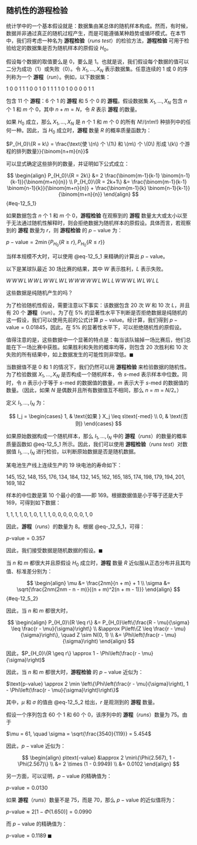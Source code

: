 ## 随机性的游程检验 {#sec-12_5}
统计学中的一个基本假设就是：数据集由某总体的随机样本构成。然而，有时候，数据并非通过真正的随机过程产生，而是可能遵循某种趋势或循环模式。在本节中，我们将考虑一种名为 **游程检验**（*runs test*）的检验方法，**游程检验** 可用于检验给定的数据集是否为随机样本的原假设 $H_0$。

假设每个数据的取值要么是 0，要么是 1。也就是说，我们假设每个数据的值可以二分为成功（1）或失败（0）。令 $X_1, \ldots, X_N$ 表示数据集。任意连续的 1 或 0 的序列称为一个 **游程**（*run*）。例如，以下数据集：


$1 \ 0 \ 0 \ 1 \ 1 \ 1 \ 0 \ 0 \ 1 \ 0 \ 1 \ 1 \ 1 \ 1 \ 0 \ 1 \ 0 \ 0 \ 0 \ 0 \ 1 \ 1$

包含 11 个 **游程**：6 个 1 的 **游程** 和 5 个 0 的 **游程**。假设数据集 $X_1, \ldots, X_N$ 包含 $n$ 个 1 和 $m$ 个 0，其中 $n + m = N$，令 $R$ 表示 **游程** 的数量。

如果 $H_0$ 成立，那么 $X_1, \ldots, X_N$ 是 $n$ 个 1 和 $m$ 个 0 的所有 $N!/(n!m!)$ 种排列中的任何一种。因此，当 $H_0$ 成立时，**游程** 数量 $R$ 的概率质量函数为：

$P_{H_0}\{R = k\} = \frac{\text{使 \(n\) 个 \(1\) 和 \(m\) 个 \(0\) 形成 \(k\) 个游程的排列数量}}{\binom{n+m}{n}}$

可以显式确定这些排列的数量，并证明如下公式成立：

$$
\begin{align}
P_{H_0}\{R = 2k\} &= 2 \frac{\binom{m-1}{k-1} \binom{n-1}{k-1}}{\binom{m+n}{n}} \\
P_{H_0}\{R = 2k+1\} &= \frac{\binom{m-1}{k-1} \binom{n-1}{k}}{\binom{m+n}{n}} + \frac{\binom{m-1}{k} \binom{n-1}{k-1}}{\binom{m+n}{n}}
\end{align}
$$ {#eq-12_5_1}

如果数据包含 $n$ 个 1 和 $m$ 个 0，**游程检验** 在观察到的 **游程** 数量太大或太小以至于无法通过随机性解释时，则会拒绝数据为随机样本的原假设。具体而言，若观察到的 **游程** 数量为 $r$，则 **游程检验** 的 $p-\text{value}$ 为：

$p-\text{value} = 2 \min \{P_{H_0}\{R \geq r\}, P_{H_0}\{R \leq r\}\}$

当样本规模不大时，可以使用 @eq-12_5_1 来精确的计算出 $p-\text{value}$。

::: {#exm-12_5_a}
以下是某球队最近 30 场比赛的结果，其中 $W$ 表示胜利，$L$ 表示失败。

$W \, W \, W \, L \, W \, W \, L \, W \, W \, L \, W \, L \, W \, W \, W \, W \, W \, L \, W \, L \, L \, W \, W \, W \, L \, W \, L \, W \, L \, L$

这些数据是纯随机产生的吗？
:::

::: {#sol-12_5_a}
为了检验随机性假设，需要注意以下事实：该数据包含 20 次 $W$ 和 10 次 $L$，并且有 20 个 **游程**（*run*）。为了在 5% 的显著性水平下判断是否拒绝数据是纯随机的这一假设，我们可以使用先前的公式计算 $p-\text{value}$。经计算，我们得到 $p-\text{value}= 0.01845$，因此，在 5% 的显著性水平下，可以拒绝随机性的原假设。

值得注意的是，这些数据中一个显著的特点是：每当该队输掉一场比赛后，他们总能在下一场比赛中获胜。如果胜利和失败的概率均等，则包含 20 次胜利和 10 次失败的所有结果中，如上数据发生的可能性则非常低。$\blacksquare$
:::

当数据值不是 0 和 1 的情况下，我们仍然可以用 **游程检验** 来检验数据的随机性。为了检验数据 $X_1, \ldots, X_N$ 是否构成一个随机样本，令 $s\text{-med}$ 表示样本中位数。同时，令 $n$ 表示小于等于 $s\text{-med}$ 的数据值的数量，$m$ 表示大于 $s\text{-med}$ 的数据值的数量。（因此，如果 $N$ 是偶数并且所有数据值互不相同，那么 $n$ = $m$ = $N / 2$。）

定义 $I_1, \ldots, I_N$ 为：

$$
I_j =
\begin{cases}
1, & \text{如果 } X_j \leq s\text{-med} \\
0, & \text{否则}
\end{cases}
$$

如果原始数据构成一个随机样本，那么 $I_1, \ldots, I_N$ 中的 **游程**（*runs*）的数量的概率质量函数如 @eq-12_5_1 所示。因此，我们可以使用 **游程检验**（*runs test*）对数据值 $I_1, \ldots, I_N$ 进行检验，以判断原始数据是否是随机数据。

::: {#exm-12_5_b}
某电池生产线上连续生产的 19 块电池的寿命如下：

$145, 152, 148, 155, 176, 134, 184, 132, 145, 162, 165, 185, 174, 198, 179, 194, 201, 169, 182$

样本的中位数是第 10 个最小的值——即 169。根据数据值是小于等于还是大于 169，可得到如下数据：

$1, 1, 1, 1, 0, 1, 0, 1, 1, 1, 0, 0, 0, 0, 0, 0, 1, 0$

因此，**游程**（*runs*）的数量为 8。根据 @eq-_12_5_1，可得：

$p\text{-value} = 0.357$

因此，我们接受数据是随机数据的假设。$\blacksquare$
:::

当 $n$ 和 $m$ 都很大并且原假设 $H_0$ 成立时，**游程** 数量 $R$ 近似服从正态分布并且其均值、标准差分别为：

$$
\begin{align}
\mu &= \frac{2nm}{n + m} + 1 \\
\sigma &= \sqrt{\frac{2nm(2nm - n - m)}{(n + m)^2(n + m - 1)}}
\end{align}
$$ {#eq-12_5_2}

因此，当 $n$ 和 $m$ 都很大时，

$$
\begin{align}
P_{H_0}\{R \leq r\} &= P_{H_0}\left\{\frac{R - \mu}{\sigma} \leq \frac{r - \mu}{\sigma}\right\} \\
&\approx P\left\{Z \leq \frac{r - \mu}{\sigma}\right\}, \quad Z \sim N(0, 1) \\
&= \Phi\left(\frac{r - \mu}{\sigma}\right)
\end{align}
$$

因此，$P_{H_0}\{R \geq r\} \approx 1 - \Phi\left(\frac{r - \mu}{\sigma}\right)$

因此，当 $n$ 和 $m$ 都很大时，**游程检验** 的 $p-\text{value}$ 近似为：

$\text{p-value} \approx 2 \min \left\{\Phi\left(\frac{r - \mu}{\sigma}\right), 1 - \Phi\left(\frac{r - \mu}{\sigma}\right)\right\}$

其中，$\mu$ 和 $\sigma$ 的值由 @eq-12_5_2 给出，$r$ 是观测到的 **游程** 数量。

::: {#exm-12_5_c}
假设一个序列包含 60 个 1 和 60 个 0，该序列中的 **游程**（*runs*）数量为 75。由于

$\mu = 61, \quad \sigma = \sqrt{\frac{3540}{119}} = 5.454$

因此，$p-\text{value}$ 近似为：

$$
\begin{align}
p\text{-value} &\approx 2 \min\{\Phi(2.567), 1 - \Phi(2.567)\} \\
&= 2 \times (1 - 0.9949) \\
&= 0.0102
\end{align}
$$

另一方面，可以证明，$p-\text{value}$ 的精确值为：

$p\text{-value} = 0.0130$


如果 **游程**（*runs*）数量不是 75，而是 70，那么 $p-\text{value}$ 的近似值将为：

$p\text{-value} \approx 2[1 - \Phi(1.650)] = 0.0990$

而 $p-\text{value}$ 的精确值为：

$p\text{-value} = 0.1189$ $\blacksquare$
:::